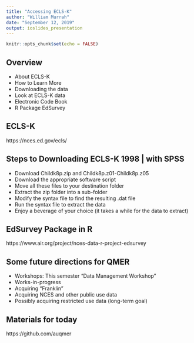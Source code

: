 ```yaml
---
title: "Accessing ECLS-K"
author: "William Murrah"
date: "September 12, 2019"
output: ioslides_presentation
---
```


```r
knitr::opts_chunk$set(echo = FALSE)
```

## Overview

* About ECLS-K
* How to Learn More
* Downloading the data
* Look at ECLS-K data
* Electronic Code Book
* R Package EdSurvey

## ECLS-K

https://nces.ed.gov/ecls/


## Steps to Downloading ECLS-K 1998 | with SPSS

* Download Childk8p.zip and Childk8p.z01-Childk8p.z05
* Download the appropriate software script
* Move all these files to your destination folder
* Extract the zip folder into a sub-folder
* Modify the syntax file to find the resulting .dat file
* Run the syntax file to extract the data
* Enjoy a beverage of your choice (it takes a while for the data to extract)

## EdSurvey Package in R

https://www.air.org/project/nces-data-r-project-edsurvey


## Some future directions for QMER

* Workshops: This semester "Data Management Workshop"
* Works-in-progress
* Acquiring "Franklin" 
* Acquiring NCES and other public use data
* Possibly acquiring restricted use data (long-term goal)

## Materials for today

https://github.com/auqmer
